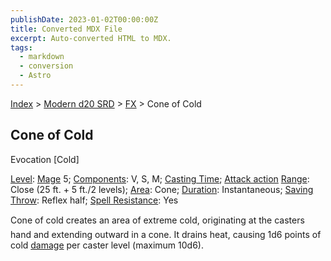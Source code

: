 ```yaml
---
publishDate: 2023-01-02T00:00:00Z
title: Converted MDX File
excerpt: Auto-converted HTML to MDX.
tags:
  - markdown
  - conversion
  - Astro
---
```






[Index](-index) > [Modern d20 SRD](modern-d20-srd-index) > [FX](modern-d20-srd-fx-index) > Cone of Cold




## Cone of Cold


Evocation [Cold]


[Level](modern-d20-srd-fx-level): [Mage](modern-d20-srd-classes-advanced-mage) 5; [Components](modern-d20-srd-fx-components): V, S, M; [Casting Time](modern-d20-srd-fx-casting-time); [Attack action](modern-d20-srd-combat-attack-actions) [Range](modern-d20-srd-fx-range): Close (25 ft. + 5 ft./2 levels); [Area](modern-d20-srd-fx-area): Cone; [Duration](modern-d20-srd-fx-duration):  Instantaneous; [Saving Throw](modern-d20-srd-basics-saving-throws): Reflex half; [Spell Resistance](modern-d20-srd-special-abilities-spell-resistance): Yes


Cone of cold creates an area of extreme cold, originating at the casters hand and extending outward in a cone. It drains heat, causing 1d6 points of cold [damage](modern-d20-srd-combat-damage) per caster level (maximum 10d6).






